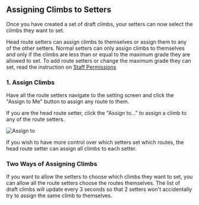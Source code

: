 ## Assigning Climbs to Setters

Once you have created a set of draft climbs, your setters can now select the climbs they want to set.

Head route setters can assign climbs to themselves or assign them to any of the other setters. Normal setters can only assign climbs to themselves and only if the climbs are less than or equal to the maximum grade they are allowed to set. To add route setters or change the maximum grade they can set, read the instruction on [Staff Permissions](/gym-management/staff-permissions)

### 1. Assign Climbs

Have all the route setters navigate to the setting screen and click the "Assign to Me" button to assign any route to them.

If you are the head route setter, click the "Assign to..." to assign a climb to any of the route setters.

![Assign to](../images/assign-to.png)

If you wish to have more control over which setters set which routes, the head route setter can assign all climbs to each setter.

### Two Ways of Assigning Climbs

If you want to allow the setters to choose which climbs they want to set, you can allow all the route setters choose the routes themselves. The list of draft climbs will update every 3 seconds so that 2 setters won't accidentally try to assign the same climb to themselves.
